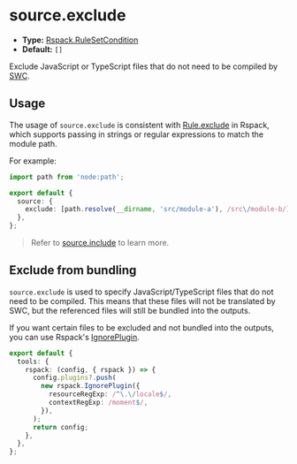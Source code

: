 # source.exclude

- **Type:** [Rspack.RuleSetCondition](https://rspack.dev/config/module#condition)
- **Default:** `[]`

Exclude JavaScript or TypeScript files that do not need to be compiled by [SWC](/guide/basic/configure-swc).

## Usage

The usage of `source.exclude` is consistent with [Rule.exclude](https://rspack.dev/config/module#ruleexclude) in Rspack, which supports passing in strings or regular expressions to match the module path.

For example:

```ts title="rsbuild.config.ts"
import path from 'node:path';

export default {
  source: {
    exclude: [path.resolve(__dirname, 'src/module-a'), /src\/module-b/],
  },
};
```

> Refer to [source.include](/config/source/include) to learn more.

## Exclude from bundling

`source.exclude` is used to specify JavaScript/TypeScript files that do not need to be compiled. This means that these files will not be translated by SWC, but the referenced files will still be bundled into the outputs.

If you want certain files to be excluded and not bundled into the outputs, you can use Rspack's [IgnorePlugin](https://rspack.dev/plugins/webpack/ignore-plugin).

```ts title="rsbuild.config.ts"
export default {
  tools: {
    rspack: (config, { rspack }) => {
      config.plugins?.push(
        new rspack.IgnorePlugin({
          resourceRegExp: /^\.\/locale$/,
          contextRegExp: /moment$/,
        }),
      );
      return config;
    },
  },
};
```
